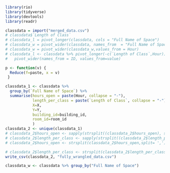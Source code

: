 

```r
library(rio)
library(tidyverse)
library(devtools)
library(readr)
```

```r
classdata = import("merged_data.csv")
# classdata$`Length of Class`
# classdata_l = pivot_longer(classdata, cols = "Full Name of Space")
# classdata_w = pivot_wider(classdata, names_from  = "Full Name of Space",values_from = c(`Length of Class`))
# classdata_w = pivot_wider(classdata_w,values_from = Hour)
# classdata_l <- classdata %>% pivot_longer(-c(`Length of Class`,Hour)) %>%
#   pivot_wider(names_from = ID, values_from=value)

p <- function(v) {
  Reduce(f=paste, x = v)
 }

classdata_1 <- classdata %>% 
  group_by(`Full Name of Space`) %>% 
  summarise(hours_open = paste(Hour, collapse = "-"), 
            length_per_class = paste(`Length of Class`, collapse = "-"),
            X=X,
            Y=Y,
            building_id=building_id,
            room_id=room_id
            )
classdata_2 <- unique(classdata_1)
# classdata_2$hours_open <- sapply(strsplit((classdata_2$hours_open), split=","), function(x) as.numeric(x))
# classdata_2$length_per_class <- sapply(strsplit((classdata_2$length_per_class), split=","), function(x) as.numeric(x))
# classdata_2$hours_open <- strsplit(classdata_2$hours_open,split= ',')

# classdata_2$length_per_class <- strsplit(classdata_2$length_per_class,split= ',')
write_csv(classdata_2, "fully_wrangled_data.csv")
```

```r
classdata_w <- classdata %>% group_by("Full Name of Space")
```


